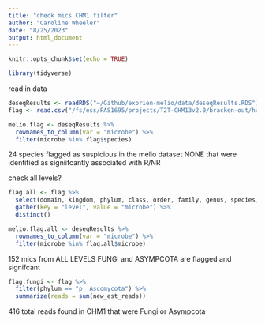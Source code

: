 ```yaml
---
title: "check mics CHM1 filter"
author: "Caroline Wheeler"
date: "8/25/2023"
output: html_document
---
```


```r
knitr::opts_chunk$set(echo = TRUE)

library(tidyverse)
```

read in data
```r
deseqResults <- readRDS("~/Github/exorien-melio/data/deseqResults.RDS")
flag <- read.csv("/fs/ess/PAS1695/projects/T2T-CHM13v2.0/bracken-out/humanSplit_taxaAssigned.csv")
```

```r
melio.flag <- deseqResults %>%
  rownames_to_column(var = "microbe") %>%
  filter(microbe %in% flag$species) 
```

24 species flagged as suspicious in the melio dataset 
NONE that were identified as signiifcantly associated with R/NR

check all levels? 
```r
flag.all <- flag %>%
  select(domain, kingdom, phylum, class, order, family, genus, species, new_est_reads) %>%
  gather(key = "level", value = "microbe") %>%
  distinct()
```

```r
melio.flag.all <- deseqResults %>%
  rownames_to_column(var = "microbe") %>%
  filter(microbe %in% flag.all$microbe) 
```

152 mics from ALL LEVELS
FUNGI and ASYMPCOTA are flagged and signifcant 

```r
flag.fungi <- flag %>%
  filter(phylum == "p__Ascomycota") %>%
  summarize(reads = sum(new_est_reads))
```
416 total reads found in CHM1 that were Fungi or Asympcota 


